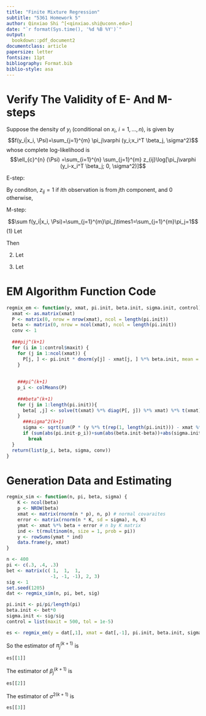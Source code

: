 ```yaml
---
title: "Finite Mixture Regression"
subtitle: "5361 Homework 5"
author: Qinxiao Shi ^[<qinxiao.shi@uconn.edu>]
date: "`r format(Sys.time(), '%d %B %Y')`"
output:
  bookdown::pdf_document2
documentclass: article
papersize: letter
fontsize: 11pt
bibliography: Format.bib
biblio-style: asa
---
```


# Verify The Validity of E- And M-steps
Suppose the density of $y_i$ (conditional on $x_i$, $i=1, ...,n$), is given by
$$f(y_i|x_i, \Psi)=\sum_{j=1}^{m} \pi_j\varphi (y_i;x_i^T \beta_j, \sigma^2)$$
whose complete log-likelihood is $$\ell_{c}^{n} (\Psi) =\sum_{i=1}^{n} \sum_{j=1}^{m} z_{ij}\log[\pi_j\varphi (y_i-x_i^T \beta_j; 0, \sigma^2)]$$

E-step:

\begin{equation*}
  \begin{split}
Q(\Psi | \Psi^{(k)}) &= \mathbb {E} [\ln L(\Psi|(\mathbf {x, y, z})|\mathbf {x, y},\Psi^{(k)}]\\
                     &= \sum_{\mathbf{z}} p(\mathbf{z}|(\mathbf{x, y}), \Psi^{(k)})\ln p(\mathbf{x, y, z}, \Psi^{(k)})\\
                     &= \sum_{i=1}^n\sum_{j=1}^m \left\{ \left[\sum_{\mathbf{z}} z_{ij}p(z_{ij}|(x_i, y_j), \Psi^{(k)})\right]\left[\log\pi_j+\log(\varphi(y_i-x_i^T \beta_j; 0, \sigma^2))\right]\right\}\\
                     &= \sum_{i=1}^n\sum_{j=1}^m \left\{ E(z_{ij}; y_i, x_i, \Psi^{(k)})\left[\log\pi_j+\log(\varphi(y_i-x_i^T \beta_j; 0, \sigma^2))\right]\right\}\\
                     &=\sum_{i=1}^n\sum_{j=1}^m \left\{ p_{ij}^{(k+1)}\left[\log\pi_j+\log(\varphi(y_i-x_i^T \beta_j; 0, \sigma^2))\right]\right\}\\
  \end{split}
\end{equation*}

By conditon, $z_{ij}=1$ if $i$th observation is from $j$th component, and $0$ otherwise, 
\begin{equation*}
  \begin{split}
  p_{ij}^{(k+1)}&=E(z_{ij}; y_i, x_i, \Psi^{(k)})\\
                &=p(z_{ij}=1|y_i, x_i, \Psi^{(k)})\\
                &=\frac {p(y_i, x_i, z_{ij}=1, \Psi^{(k)})}{p(y_i, x_i, \Psi^{(k)})}\\
                &=\frac {\pi_j^k\varphi (y_i;x_i^T \beta_j^{(k)}, \sigma^{2k})}{\sum_{j=1}^{m}\pi_j^k\varphi (y_i;x_i^T \beta_j^{(k)}, \sigma^{2k})}\\
  \end{split}
\end{equation*}

M-step:

$$\sum f(y_i|x_i, \Psi)=\sum_{j=1}^{m}\pi_j\times1=\sum_{j=1}^{m}\pi_j=1$$
(1) 
Let
\begin{equation*}
  \begin{split}
    \frac {\partial  Q(\Psi | \Psi^{(k)})}{\partial \pi_j}&=\frac {\partial}{\partial \pi_j}(\sum_{i=1}^{n}\sum_{j=1}^{m}p_{ij}\log\pi_j)\\
    &=\frac {\partial}{\partial \pi_j}\left\{\sum_{i=1}^{n}\sum_{j=1}^{m-1}p_{ij}^{(k+1)}\log\pi_j + \sum_{i=1}^{n}p_{im}^{(k+1)}\log(1-\pi_1-...-\pi_{m-1}) \right\}\\
    &=\frac {\sum_{i=1}^{n} p_{ij}^{(k+1)}}{\pi_j} - \frac {\sum_{i=1}^{n}p_{ij}^{(k+1)}}{\pi_m}\\
    &=0\\
  \end{split}
\end{equation*}

Then
\begin{equation*}
  \begin{split}
    &\Rightarrow \frac {\sum_{i=1}^{n} p_{ij}^{(k+1)}}{\pi_j} = \frac {\sum_{i=1}^{n}p_{ij}^{(k+1)}}{\pi_m}\\
    &\Rightarrow \frac {\sum_{j=1}^{m} \sum_{i=1}^{n} p_{ij}^{(k+1)}}{\sum_{j=1}^{m} \pi_j} = \frac {\sum_{i=1}^{n}p_{ij}^{(k+1)}}{\pi_m}\\
    &\Rightarrow \frac {\sum_{j=1}^{m} \sum_{i=1}^{n} p_{ij}^{(k+1)}}{1} = \frac {\sum_{i=1}^{n}p_{ij}^{(k+1)}}{\pi_m} = \sum_{i=1}^{n}1=n\\
    & \Rightarrow \frac {\sum_{i=1}^{n} p_{ij}^{(k+1)}}{\pi_j} = n\\
    & \Rightarrow \pi_{j}^{(k+1)} = \frac {\sum_{i=1}^{n} p_{ij}^{(k+1)}}{n}
  \end{split}
\end{equation*}


(2)
Let
\begin{equation*}
  \begin{split}
    \frac {\partial  Q(\Psi | \Psi^{(k)})}{\partial \beta_j}&=-\frac{1}{2}\times 2\sum_{i=1}^{n}\sum_{j=1}^{m}p_{ij}^{(k+1)}x_i \frac{y_i-x_i^T\beta_j}{\sigma^2}=0\\\\
    &\Rightarrow \sum_{i=1}^{n}\sum_{j=1}^{m}p_{ij}^{(k+1)}x_i \frac{y_i-x_i^T\beta_j}{\sigma^2}=\sum_{i=1}^{n}p_{ij}^{(k+1)}x_i \frac{y_i-x_i^T\beta_j}{\sigma^2}=0\\
    & \Rightarrow \sum_{i=1}^{n}p_{ij}^{(k+1)}x_i x_i^T \beta_j=\sum_{i=1}^{n}p_{ij}^{(k+1)} x_i y_i\\
    &\Rightarrow \beta_j^{(k+1)}=(\sum_{i=1}^{n}p_{ij}^{(k+1)}x_i x_i^T)^{-1}(\sum_{i=1}^{n}p_{ij}^{(k+1)} x_i y_i)
  \end{split}
\end{equation*}

(3)
Let
\begin{equation*}
  \begin{split}
    \frac {\partial  Q(\Psi | \Psi^{(k)})}{\partial} &=\sum_{i=1}^{n} \sum_{j=1}^{m} p_{ij}^{(k+1)}[ \frac{(y_i-x_i^T\beta_j)^2}{2\sigma^4}-\frac {1} {2\sigma^2} ]\\
    &=\sum_{i=1}^{n} \sum_{j=1}^{m} p_{ij}^{(k+1)}[(y_i-x_i^T\beta_j)^2-\sigma^2 ]=0\\
    &\Rightarrow \sum_{i=1}^{n} \sum_{j=1}^{m} p_{ij}^{(k+1)} (y_i-x_i^T\beta_j)^2 = \sum_{i=1}^{n} \sum_{j=1}^{m} p_{ij}^{(k+1)} \sigma^2=n\sigma^2\\\\
    &\Rightarrow \sigma^{2(k+1)}=\frac{\sum_{i=1}^{n} \sum_{j=1}^{m} p_{ij}^{(k+1)}(y_i-x_i^T\beta_j^{k+1})^2}{n}
  \end{split}
\end{equation*}

# EM Algorithm Function Code
```r
regmix_em <- function(y, xmat, pi.init, beta.init, sigma.init, control) {
  xmat <- as.matrix(xmat)
  P <- matrix(0, nrow = nrow(xmat), ncol = length(pi.init))
  beta <- matrix(0, nrow = ncol(xmat), ncol = length(pi.init))
  conv <- 1
  
  ###pij^(k+1)
  for (i in 1:control$maxit) {
    for (j in 1:ncol(xmat)) {
      P[j, ] <- pi.init * dnorm(y[j] - xmat[j, ] %*% beta.init, mean = 0, sd = sigma.init) / sum(pi.init * dnorm(y[j] - xmat[j, ] %*% beta.init, mean = 0, sd = sigma.init))
    }
    
    
    ###pi^(k+1)
    p_i <- colMeans(P)
    
    ###beta^(k+1)
    for (j in 1:length(pi.init)){
      beta[ ,j] <- solve(t(xmat) %*% diag(P[, j]) %*% xmat) %*% t(xmat) %*% diag(P[, j]) %*% y
    }   
      ###sigma^2(k+1)
      sigma <- sqrt(sum(P * (y %*% t(rep(1, length(pi.init))) - xmat %*% beta.init)^2)/n)
      if (sum(abs(pi.init-p_i))+sum(abs(beta.init-beta))+abs(sigma.init-sigma) < control$tol)
        break
  }
  return(list(p_i, beta, sigma, conv))
}

```

# Generation Data and Estimating
```r
regmix_sim <- function(n, pi, beta, sigma) {
    K <- ncol(beta)
    p <- NROW(beta)
    xmat <- matrix(rnorm(n * p), n, p) # normal covaraites
    error <- matrix(rnorm(n * K, sd = sigma), n, K)
    ymat <- xmat %*% beta + error # n by K matrix
    ind <- t(rmultinom(n, size = 1, prob = pi))
    y <- rowSums(ymat * ind)
    data.frame(y, xmat)
}

n <- 400
pi <- c(.3, .4, .3)
bet <- matrix(c( 1,  1,  1, 
                -1, -1, -1), 2, 3)
sig <- 1
set.seed(1205)
dat <- regmix_sim(n, pi, bet, sig)

pi.init <- pi/pi/length(pi)
beta.init <- bet*0
sigma.init <- sig/sig
control = list(maxit = 500, tol = 1e-5)

es <- regmix_em(y = dat[,1], xmat = dat[,-1], pi.init, beta.init, sigma.init, control)
```
So the estimator of $\pi_j^{(k+1)}$ is
```r
es[[1]]
```

The estimator of $\beta_j^{(k+1)}$ is
```r
es[[2]]
```

The estimator of $\sigma^{2(k+1)}$ is
```r
es[[3]]
```






